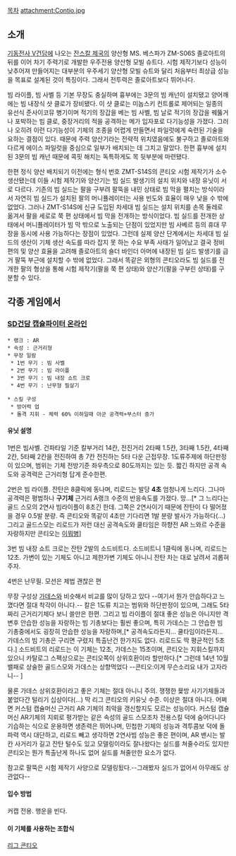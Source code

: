 [[목차]]
attachment:Contio.jpg
== 소개 ==
[[기동전사 V건담]]에 나오는 [[잔스칼 제국]]의 양산형 MS. 베스파가 ZM-S06S 졸로아트의 뒤를 이어 차기 주력기로 개발한 우주전용 양산형 모빌 슈트다. 시험 제작기보다 성능이 낮추어져 만들어지는 대부분의 우주세기 양산형 모빌 슈트와 달리 처음부터 최상급 성능을 목표로 설계된 것이 특징이다. 그래서 전투력은 졸로아트보다 뛰어나다.  

빔 라이플, 빔 사벨 등 기본 무장도 충실하며 흉부에는 3문의 빔 캐넌이 설치됐고 양어깨에는 빔 내장식 샷 클로가 장비됐다. 이 샷 클로는 미놉스키 컨트롤로 제어되는 일종의 유선식 준사이코뮤 병기이며 적기의 장갑을 베는 빔 사벨, 빔 날로 적기의 장갑을 꿰뚫거나 포박하는 빔 클로, 중장거리의 적을 공격하는 메가 입자포로 다기능성을 가졌다. 그러나 오히려 이런 다기능성이 기체의 조종을 어렵게 만들면서 파일럿에게 숙련된 기술을 요하는 결점이 있다. 때문에 주력 양산기라는 전략적 위치였음에도 불구하고 졸로아트와 다르게 에이스 파일럿을 중심으로 일부가 배치되는 데 그치고 말았다. 한편 흉부에 설치된 3문의 빔 캐넌 때문에 콕핏 해치는 독특하게도 목 뒷부분에 마련됐다.

한편 정식 양산 배치되기 이전에는 형식 번호 ZMT-S14S의 콘티오 시험 제작기가 소수 생산됐는데 이들 시험 제작기와 양산기는 빔 실드 발생기의 설치 위치와 내장 유닛이 서로 다르다. 기존의 빔 실드는 팔을 구부려 팔뚝을 내민 상태로 빔 막을 펼치는 방식이라서 자연히 빔 실드가 설치된 팔의 머니퓰레이터는 사용 빈도와 효율이 매우 낮을 수 밖에 없었다. 그러나 ZMT-S14S에 신규 도입된 차세대 빔 실드는 설치 위치를 손목 둘레로 옮겨서 팔을 세로로 쭉 편 상태에서 빔 막을 전개하는 방식이었다. 빔 실드를 전개한 상태에서 머니퓰레이터가 빔 막 밖으로 노출되는 단점이 있었지만 빔 사베르 등의 휴대 무장을 동시에 사용 가능하다는 장점이 있었다. 그런데 실제 양산 단계에서는 차세대 빔 실드의 생산이 기체 생산 속도를 따라 잡지 못 하는 수요 부족 사태가 일어났고 결국 정비 편의 및 양산 효율을 고려해 졸로아트의 숄더 바인더 아머에 내장된 빔 실드 발생기를 급거 팔뚝 부근에 설치할 수 밖에 없었다. 그래서 똑같은 외형의 콘티오라도 빔 실드를 전개한 팔의 형상을 통해 시험 제작기(팔을 쭉 편 상태)와 양산기(팔을 구부린 상태)를 구분할 수 있다. 


== 각종 게임에서 ==
=== [[SD건담 캡슐파이터 온라인]] ===


 * 랭크 : AR
 * 속성 : 근거리형
 * 무장 일람 
  * 1번 무기 : 빔 사벨
  * 2번 무기 : 빔 라이플
  * 3번 무기 : 빔 내장 쇼트 크로
  * 4번 무기 : 난무형 필살기

 * 스킬 구성
  * 방어력 업
  * 돌격 지휘 - 체력 60% 이하일때 아군 공격력+부스터 증가

==== 유닛 설명 ====

1번은 빔사벨. 건파타일 기준 칼부거리 14칸, 전진거리 2타째 1.5칸, 3타째 1.5칸, 4타째 2칸, 5타째 2칸을 전진하여 총 7칸 전진하는 5타 다운 근접무장. 1도류주제에 하단판정이 있으며, 범위는 기체 전방기준 좌우측으로 80도까지는 있는 듯. 짧긴 하지만 공격 속도와 공격력은 근거리형 답게 준수한편.

2번은 빔 라이플. 잔탄은 8클릭에 동나며, 리로드는 발당 '''4초''' 엄청나게 느리다. 그나마 공격력은 평범하나 '''구기체''' 근거리 A랭크 수준의 반응속도를 가졌다. 망...[* 그 느리다는 골드 스모의 2연사 빔라이플이 8초긴 한데. 그쪽은 2연사이기 때문에 잔탄이 다 떨어졌을 경우 0.5발 분량. 즉 콘티오와 똑같이 4초만 기다리면 1발 분량 발사가 가능하다(...) 그리고 골드스모는 리로드가 저런 대신 공격속도와 쿨타임은 하향전 AR 느와르 수준을 자랑하지만 콘티오는 [[이뭐병]]]

3번 빔 내장 쇼트 크로는 잔탄 2발의 소드비트다. 소드비트니 1클릭에 동나며, 리로드는 12초. 가변이 있는 기체도 아니고 제한가변 기체도 아니니 잔탄 차는 대로 날려서 괴롭혀주자.

4번은 난무필. 모션은 제법 괜찮은 편

무장 구성상 [[가데스]]와 비슷해서 비교를 많이 당하고 있다 --여기서 뭔가 안습하다고 느꼈다면 절대 착각이 아니다.-- 칼은 1도류 치고는 범위와 하단판정이 있으며, 그래도 5타짜리 근거리기체다 보니 쓸만은 한편. 그리고 빔 라이플이 절대 좋은 성능은 아니지만 격변후 안습한 성능을 자랑하는 빔 기총보다는 훨씬 좋으며, 특히 가데스는 그 안습한 빔 기총중에서도 굉장히 안습한 성능을 자랑하며,[* 공격속도라든지... 쿨타임이라든지... 가데스의 빔 기총은 구리면 구렸지 특출난건 한가지도 없다. 리로드도 딱 평균적인 5초다.] 소드비트의 리로드는 이 기체는 12초, 가데스는 15초이며, 콘티오는 지휘스킬까지 있으니 카탈로그 스펙상으로는 콘티오쪽이 상위호환이라 할만하다.[* 그런데 14년 10월 밸패로 상술한 골드스모와 가데스는 상향먹었다 --콘티오:이게 무슨소리요 내가 고자라니-- ]

물론 가데스 상위호환이라고 좋은 기체는 절대 아니니 주의. 쟁쟁한 뮻방 사기기체들과 붙었다간 털리기 십상이다(...) 딱 리그 콘티오의 키유닛 수준. 이상은 절대 아니다. 어쩌면 커스텀 캡슐머신 근거리 AR 기체의 최악을 갱신할지도 모르는 성능이다. 커스텀 캡슐머신 AR기체의 지뢰로 평가받는 같은 속성의 골드 스모조차 전용스킬 덕에 숨어다니다 기습하는 식으로 운용하면 생존력은 뛰어나며, 민첩한 기체의 성능과 격투콤보 덕에 돌파력 역시 대단하고, 리로드 빼고 생각하면 2연사빔 성능은 좋은 편이며, AR 밴시는 발칸 사거리가 길고 잔탄 털수도 있고 모델링이라도 잘나왔다는 실드를 쳐줄수라도 있지만 콘티오는 뭔가 특출난게 하나도 없어 실드를 쳐줄만한 요소가 없다.

참고로 팔뚝은 시험 제작기 사양으로 모델링됬다.--그래봤자 실드가 없어서 아무래도 상관없다--
==== 입수 방법 ====

커캡 전용. 행운을 빈다.

==== 이 기체를 사용하는 조합식 ====

[[리그 콘티오]]
